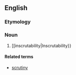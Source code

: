==English==
===Etymology===
{{suffix|inscrutable|ness}}

===Noun===
{{en-noun}}

# [[inscrutability|Inscrutability}}

====Related terms====
*[[scrutiny]]